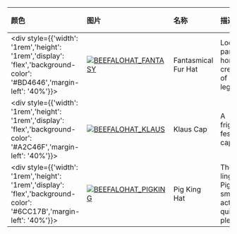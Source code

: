 | 颜色                                                                                                                        | 图片                                                                                                                                                                      | 名称                | 描述                                                     | 收集                            | 品质     | 交易 |
| :-------------------------------------------------------------------------------------------------------------------------- | :------------------------------------------------------------------------------------------------------------------------------------------------------------------------ | :------------------ | :------------------------------------------------------- | :------------------------------ | :------- | :--- |
| <div style={{'width': '1rem','height': '1rem','display': 'flex','background-color': '#BD4646','margin-left': '40%'}}></div> | [![BEEFALOHAT_FANTASY](https://items.kleientertainment.com/images/DST/BEEFALOHAT_FANTASY/small)](https://items.kleientertainment.com/images/DST/BEEFALOHAT_FANTASY/small) | Fantasmical Fur Hat | Look the part of a horned creature of legend.            | Fantasmical Collection          | Elegant  | 否   |
| <div style={{'width': '1rem','height': '1rem','display': 'flex','background-color': '#A2C46F','margin-left': '40%'}}></div> | [![BEEFALOHAT_KLAUS](https://items.kleientertainment.com/images/DST/BEEFALOHAT_KLAUS/small)](https://items.kleientertainment.com/images/DST/BEEFALOHAT_KLAUS/small)       | Klaus Cap           | A frightfully festive cap.                               | Winter Collection               | Loyal    | 否   |
| <div style={{'width': '1rem','height': '1rem','display': 'flex','background-color': '#6CC17B','margin-left': '40%'}}></div> | [![BEEFALOHAT_PIGKING](https://items.kleientertainment.com/images/DST/BEEFALOHAT_PIGKING/small)](https://items.kleientertainment.com/images/DST/BEEFALOHAT_PIGKING/small) | Pig King Hat        | The lingering Pig King smell is actually quite pleasant. | Year of the Pig King Collection | Timeless | 否   |
